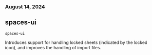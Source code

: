 ### August 14, 2024
## spaces-ui

`spaces-ui`

Introduces support for handling locked sheets (indicated by the locked icon), and improves the handling of import files.
